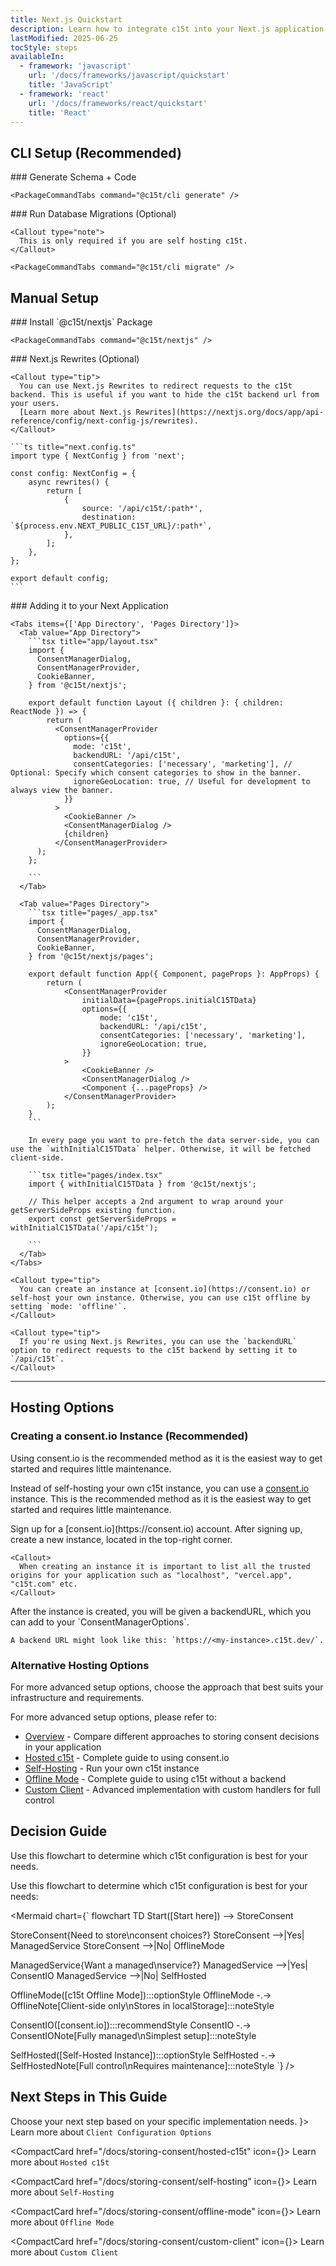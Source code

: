 ```yaml
---
title: Next.js Quickstart
description: Learn how to integrate c15t into your Next.js application with this step-by-step guide. We'll cover installation, configuration, and basic usage.
lastModified: 2025-06-25
tocStyle: steps
availableIn:
  - framework: 'javascript'
    url: '/docs/frameworks/javascript/quickstart'
    title: 'JavaScript'
  - framework: 'react'
    url: '/docs/frameworks/react/quickstart'
    title: 'React'
---
```


## CLI Setup (Recommended)

<Steps>
  <Step>
    ### Generate Schema + Code

    <PackageCommandTabs command="@c15t/cli generate" />
  </Step>

  <Step>
    ### Run Database Migrations (Optional)

    <Callout type="note">
      This is only required if you are self hosting c15t.
    </Callout>

    <PackageCommandTabs command="@c15t/cli migrate" />
  </Step>
</Steps>

## Manual Setup

<Steps>
  <Step>
    ### Install `@c15t/nextjs` Package

    <PackageCommandTabs command="@c15t/nextjs" />
  </Step>

  <Step>
    ### Next.js Rewrites (Optional)

    <Callout type="tip">
      You can use Next.js Rewrites to redirect requests to the c15t backend. This is useful if you want to hide the c15t backend url from your users.
      [Learn more about Next.js Rewrites](https://nextjs.org/docs/app/api-reference/config/next-config-js/rewrites).
    </Callout>

    ```ts title="next.config.ts"
    import type { NextConfig } from 'next';

    const config: NextConfig = {
    	async rewrites() {
    		return [
    			{
    				source: '/api/c15t/:path*',
    				destination: `${process.env.NEXT_PUBLIC_C15T_URL}/:path*`,
    			},
    		];
    	},
    };

    export default config;
    ```
  </Step>

  <Step>
    ### Adding it to your Next Application

    <Tabs items={['App Directory', 'Pages Directory']}>
      <Tab value="App Directory">
        ```tsx title="app/layout.tsx"
        import { 
          ConsentManagerDialog,
          ConsentManagerProvider,
          CookieBanner,
        } from '@c15t/nextjs';

        export default function Layout ({ children }: { children: ReactNode }) => {
        	return (
              <ConsentManagerProvider
                options={{
                  mode: 'c15t',
                  backendURL: '/api/c15t',
                  consentCategories: ['necessary', 'marketing'], // Optional: Specify which consent categories to show in the banner.
                  ignoreGeoLocation: true, // Useful for development to always view the banner.
                }}
              >
                <CookieBanner />
                <ConsentManagerDialog />   
                {children}
              </ConsentManagerProvider>
          );
        };

        ```
      </Tab>

      <Tab value="Pages Directory">
        ```tsx title="pages/_app.tsx"
        import { 
          ConsentManagerDialog,
          ConsentManagerProvider,
          CookieBanner,
        } from '@c15t/nextjs/pages';

        export default function App({ Component, pageProps }: AppProps) {
        	return (
        		<ConsentManagerProvider
        			initialData={pageProps.initialC15TData}
        			options={{
        				mode: 'c15t',
        				backendURL: '/api/c15t',
        				consentCategories: ['necessary', 'marketing'],
        				ignoreGeoLocation: true,
        			}}
        		>
        			<CookieBanner />
        			<ConsentManagerDialog />
        			<Component {...pageProps} />
        		</ConsentManagerProvider>
        	);
        }
        ```

        In every page you want to pre-fetch the data server-side, you can use the `withInitialC15TData` helper. Otherwise, it will be fetched client-side.

        ```tsx title="pages/index.tsx"
        import { withInitialC15TData } from '@c15t/nextjs';

        // This helper accepts a 2nd argument to wrap around your getServerSideProps existing function.
        export const getServerSideProps = withInitialC15TData('/api/c15t');

        ```
      </Tab>
    </Tabs>

    <Callout type="tip">
      You can create an instance at [consent.io](https://consent.io) or self-host your own instance. Otherwise, you can use c15t offline by setting `mode: 'offline'`.
    </Callout>

    <Callout type="tip">
      If you're using Next.js Rewrites, you can use the `backendURL` option to redirect requests to the c15t backend by setting it to `/api/c15t`.
    </Callout>
  </Step>
</Steps>

***

## Hosting Options

### Creating a consent.io Instance (Recommended)

<Callout type="info">
  Using consent.io is the recommended method as it is the easiest way to get started and requires little maintenance.
</Callout>

Instead of self-hosting your own c15t instance, you can use a [consent.io](https://consent.io) instance. This is the recommended method as it is the easiest way to get started and requires little maintenance.

<Steps>
  <Step>
    Sign up for a [consent.io](https://consent.io) account.
  </Step>

  <Step>
    After signing up, create a new instance, located in the top-right corner.

    <Callout>
      When creating an instance it is important to list all the trusted origins for your application such as "localhost", "vercel.app", "c15t.com" etc.
    </Callout>
  </Step>

  <Step>
    After the instance is created, you will be given a backendURL, which you can add to your `ConsentManagerOptions`.

    A backend URL might look like this: `https://<my-instance>.c15t.dev/`.
  </Step>
</Steps>

### Alternative Hosting Options

<Callout type="note">
  For more advanced setup options, choose the approach that best suits your infrastructure and requirements.
</Callout>

For more advanced setup options, please refer to:

- [Overview](/docs/storing-consent/overview) - Compare different approaches to storing consent decisions in your application
- [Hosted c15t](/docs/storing-consent/hosted-c15t) - Complete guide to using consent.io
- [Self-Hosting](/docs/storing-consent/self-hosting) - Run your own c15t instance
- [Offline Mode](/docs/storing-consent/offline-mode) - Complete guide to using c15t without a backend
- [Custom Client](/docs/storing-consent/custom-client) - Advanced implementation with custom handlers for full control

## Decision Guide

<Callout>
  Use this flowchart to determine which c15t configuration is best for your needs.
</Callout>

Use this flowchart to determine which c15t configuration is best for your needs:

<Mermaid
  chart={`
flowchart TD
Start([Start here]) --> StoreConsent

StoreConsent{Need to store\nconsent choices?}
StoreConsent -->|Yes| ManagedService
StoreConsent -->|No| OfflineMode

ManagedService{Want a managed\nservice?}
ManagedService -->|Yes| ConsentIO
ManagedService -->|No| SelfHosted

OfflineMode([c15t Offline Mode]):::optionStyle
OfflineMode -.-> OfflineNote[Client-side only\nStores in localStorage]:::noteStyle

ConsentIO([consent.io]):::recommendStyle
ConsentIO -.-> ConsentIONote[Fully managed\nSimplest setup]:::noteStyle

SelfHosted([Self-Hosted Instance]):::optionStyle
SelfHosted -.-> SelfHostedNote[Full control\nRequires maintenance]:::noteStyle
`}
/>

## Next Steps in This Guide

<Callout type="tip">
  Choose your next step based on your specific implementation needs.
</Callout>

<CompactCardContainer>
  <CompactCard href="/docs/storing-consent/overview" icon={<Icon name="file-code" size={16} />}>
    Learn more about <code>Client Configuration Options</code>
  </CompactCard>

  <CompactCard href="/docs/storing-consent/hosted-c15t" icon={<Icon name="flashlight" size={16} />}>
    Learn more about <code>Hosted c15t</code>
  </CompactCard>

  <CompactCard href="/docs/storing-consent/self-hosting" icon={<Icon name="server" size={16} />}>
    Learn more about <code>Self-Hosting</code>
  </CompactCard>

  <CompactCard href="/docs/storing-consent/offline-mode" icon={<Icon name="wifi-off" size={16} />}>
    Learn more about <code>Offline Mode</code>
  </CompactCard>

  <CompactCard href="/docs/storing-consent/custom-client" icon={<Icon name="settings-2" size={16} />}>
    Learn more about <code>Custom Client</code>
  </CompactCard>
</CompactCardContainer>
